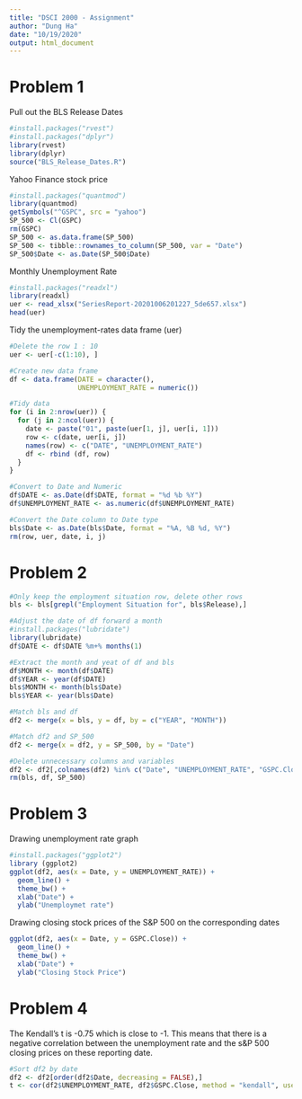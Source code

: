 ---
title: "DSCI 2000 - Assignment"
author: "Dung Ha"
date: "10/19/2020"
output: html_document
---

# Problem 1

Pull out the BLS Release Dates

```{r}
#install.packages("rvest")
#install.packages("dplyr")
library(rvest)
library(dplyr)
source("BLS_Release_Dates.R")
```

Yahoo Finance stock price

```{r}
#install.packages("quantmod")
library(quantmod)
getSymbols("^GSPC", src = "yahoo")
SP_500 <- Cl(GSPC)
rm(GSPC)
SP_500 <- as.data.frame(SP_500)
SP_500 <- tibble::rownames_to_column(SP_500, var = "Date")
SP_500$Date <- as.Date(SP_500$Date)

```

Monthly Unemployment Rate

```{r}
#install.packages("readxl")
library(readxl)
uer <- read_xlsx("SeriesReport-20201006201227_5de657.xlsx")
head(uer)
```

Tidy the unemployment-rates data frame (uer)

```{r}
#Delete the row 1 : 10
uer <- uer[-c(1:10), ]

#Create new data frame
df <- data.frame(DATE = character(), 
                 UNEMPLOYMENT_RATE = numeric())

#Tidy data
for (i in 2:nrow(uer)) {
  for (j in 2:ncol(uer)) {
    date <- paste("01", paste(uer[1, j], uer[i, 1]))
    row <- c(date, uer[i, j])
    names(row) <- c("DATE", "UNEMPLOYMENT_RATE")
    df <- rbind (df, row)
  }
}

#Convert to Date and Numeric
df$DATE <- as.Date(df$DATE, format = "%d %b %Y")
df$UNEMPLOYMENT_RATE <- as.numeric(df$UNEMPLOYMENT_RATE)

#Convert the Date column to Date type
bls$Date <- as.Date(bls$Date, format = "%A, %B %d, %Y")
rm(row, uer, date, i, j)
```

# Problem 2

```{r}
#Only keep the employment situation row, delete other rows
bls <- bls[grepl("Employment Situation for", bls$Release),]

#Adjust the date of df forward a month
#install.packages("lubridate")
library(lubridate)
df$DATE <- df$DATE %m+% months(1)

#Extract the month and yeat of df and bls
df$MONTH <- month(df$DATE)
df$YEAR <- year(df$DATE)
bls$MONTH <- month(bls$Date)
bls$YEAR <- year(bls$Date)

#Match bls and df
df2 <- merge(x = bls, y = df, by = c("YEAR", "MONTH"))

#Match df2 and SP_500
df2 <- merge(x = df2, y = SP_500, by = "Date")

#Delete unnecessary columns and variables
df2 <- df2[,colnames(df2) %in% c("Date", "UNEMPLOYMENT_RATE", "GSPC.Close")]
rm(bls, df, SP_500)
```

# Problem 3

Drawing unemployment rate graph

```{r}
#install.packages("ggplot2")
library (ggplot2)
ggplot(df2, aes(x = Date, y = UNEMPLOYMENT_RATE)) +
  geom_line() +
  theme_bw() +
  xlab("Date") +
  ylab("Unemploymet rate")
```

Drawing closing stock prices of the S&P 500 on the corresponding dates

```{r}
ggplot(df2, aes(x = Date, y = GSPC.Close)) +
  geom_line() +
  theme_bw() +
  xlab("Date") +
  ylab("Closing Stock Price")
```


# Problem 4

The Kendall's t is -0.75 which is close to -1. This means that there is a negative correlation between the unemployment rate and the s&P 500 closing prices on these reporting date.

```{r}
#Sort df2 by date
df2 <- df2[order(df2$Date, decreasing = FALSE),]
t <- cor(df2$UNEMPLOYMENT_RATE, df2$GSPC.Close, method = "kendall", use = "complete.obs")
```
